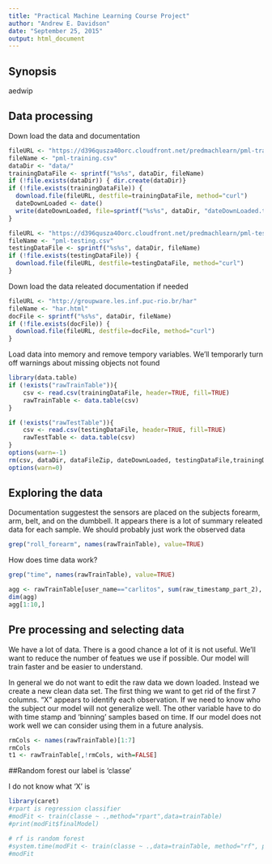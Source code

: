 ```yaml
---
title: "Practical Machine Learning Course Project"
author: "Andrew E. Davidson"
date: "September 25, 2015"
output: html_document
---
```


## Synopsis
aedwip

## Data processing

Down load the data and documentation
```r
fileURL <- "https://d396qusza40orc.cloudfront.net/predmachlearn/pml-training.csv"
fileName <- "pml-training.csv"
dataDir <- "data/"
trainingDataFile <- sprintf("%s%s", dataDir, fileName)
if (!file.exists(dataDir)) { dir.create(dataDir)}
if (!file.exists(trainingDataFile)) {
  download.file(fileURL, destfile=trainingDataFile, method="curl")
  dateDownLoaded <- date()
  write(dateDownLoaded, file=sprintf("%s%s", dataDir, "dateDownLoaded.txt"))
}

fileURL <- "https://d396qusza40orc.cloudfront.net/predmachlearn/pml-testing.csv"
fileName <- "pml-testing.csv"
testingDataFile <- sprintf("%s%s", dataDir, fileName)
if (!file.exists(testingDataFile)) {
  download.file(fileURL, destfile=testingDataFile, method="curl")
}
```

Down load the data releated documentation if needed
```r
fileURL <- "http://groupware.les.inf.puc-rio.br/har"
fileName <- "har.html"
docFile <- sprintf("%s%s", dataDir, fileName)
if (!file.exists(docFile)) {
  download.file(fileURL, destfile=docFile, method="curl")
}
```

Load data into memory and remove tempory variables. We'll temporarly turn off warnings about missing objects not found

```r
library(data.table)
if (!exists("rawTrainTable")){
    csv <- read.csv(trainingDataFile, header=TRUE, fill=TRUE)
    rawTrainTable <- data.table(csv)
}

if (!exists("rawTestTable")){
    csv <- read.csv(testingDataFile, header=TRUE, fill=TRUE)
    rawTestTable <- data.table(csv)
}
options(warn=-1) 
rm(csv, dataDir, dataFileZip, dateDownLoaded, testingDataFile,trainingDataFile, fileURL, docFile, fileName)
options(warn=0) 
```


## Exploring the data
Documentation suggestest the sensors are placed on the subjects forearm, arm,
belt, and on the dumbbell. It appears there is a lot of summary releated data
for each sample. We should probably just work the observed data

```r
grep("roll_forearm", names(rawTrainTable), value=TRUE)
```

How does time data work? 
```r
grep("time", names(rawTrainTable), value=TRUE)

agg <- rawTrainTable[user_name=="carlitos", sum(raw_timestamp_part_2), by=raw_timestamp_part_1]
dim(agg)
agg[1:10,]

```

## Pre processing and selecting data
We have a lot of data. There is a good chance a lot of it is not useful. We'll 
want to reduce the number of featues we use if possible. Our model will train
faster and be easier to understand.

In general we do not want to edit the raw data we down loaded. Instead we create
a new clean data set. The first thing we want to get rid of the first 7 columns.
"X" appears to identify each observation. If we need to know who the subject
our model will not generalize well. The other variable have to do with time stamp
and 'binning' samples based on time. If our model does not work well we can
consider using them in a future analysis.

```r
rmCols <- names(rawTrainTable)[1:7]
rmCols
t1 <- rawTrainTable[,!rmCols, with=FALSE]
```

##Random forest
our label is 'classe'

I do not know what 'X' is

```r
library(caret)
#rpart is regression classifier
#modFit <- train(classe ~ .,method="rpart",data=trainTable)
#print(modFit$finalModel)

# rf is random forest
#system.time(modFit <- train(classe ~ .,data=trainTable, method="rf", prox=TRUE))
#modFit

```

